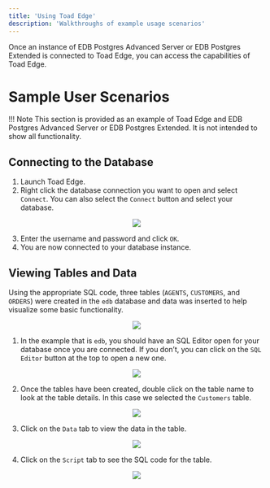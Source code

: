 ```yaml
---
title: 'Using Toad Edge'
description: 'Walkthroughs of example usage scenarios'
---
```


Once an instance of EDB Postgres Advanced Server or EDB Postgres Extended is connected to Toad Edge, you can access the capabilities of Toad Edge. 

# Sample User Scenarios

!!! Note
    This section is provided as an example of Toad Edge and EDB Postgres Advanced Server or EDB Postgres Extended.  It is not intended to show all functionality.



## Connecting to the Database

1. Launch Toad Edge.
2. Right click the database connection you want to open and select `Connect`.  You can also select the `Connect` button and select your database.

<p align="center">
  <img src="Images/ConnectButton.png">
</p>

3. Enter the username and password and click `OK`.
4. You are now connected to your database instance.

## Viewing Tables and Data

Using the appropriate SQL code, three tables (`AGENTS`, `CUSTOMERS`, and `ORDERS`) were created in the `edb` database and data was inserted to help visualize some basic functionality. 

<p align="center">
  <img src="Images/BasicFunctionality.png">
</p>

1. In the example that is `edb`, you should have an SQL Editor open for your database once you are connected. If you don’t, you can click on the `SQL Editor` button at the top to open a new one.

<p align="center">
  <img src="Images/OpenSQLEditor.png">
</p>

2. Once the tables have been created, double click on the table name to look at the table details. In this case we selected the `Customers` table. 

<p align="center">
  <img src="Images/CustomersTable.png">
</p>

3. Click on the `Data` tab to view the data in the table.

<p align="center">
  <img src="Images/DataTab.png">
</p>

4. Click on the `Script` tab to see the SQL code for the table.

<p align="center">
  <img src="Images/ScriptTab.png">
</p>
